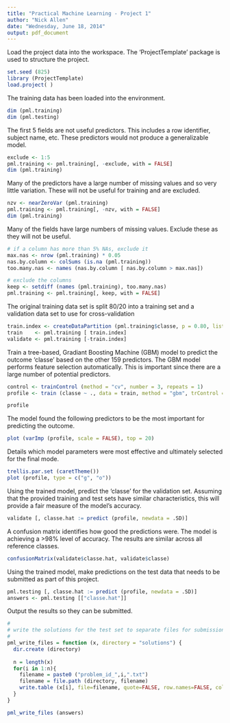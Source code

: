 ```yaml
---
title: "Practical Machine Learning - Project 1"
author: "Nick Allen"
date: "Wednesday, June 18, 2014"
output: pdf_document
---
```


Load the project data into the workspace. The 'ProjectTemplate' package is used to structure the project. 

```r
set.seed (825)
library (ProjectTemplate)
load.project( )
```

The training data has been loaded into the environment.

```r
dim (pml.training)
dim (pml.testing)
```


The first 5 fields are not useful predictors.  This includes a row identifier, subject name, etc.  These predictors would not produce a generalizable model.

```r
exclude <- 1:5
pml.training <- pml.training[, -exclude, with = FALSE]
dim (pml.training)
```

Many of the predictors have a large number of missing values and so very little variation.  These will not be useful for training and are excluded.

```r
nzv <- nearZeroVar (pml.training)
pml.training <- pml.training[, -nzv, with = FALSE]
dim (pml.training)
```

Many of the fields have large numbers of missing values.  Exclude these as they will not be useful.

```r

# if a column has more than 5% NAs, exclude it
max.nas <- nrow (pml.training) * 0.05
nas.by.column <- colSums (is.na (pml.training)) 
too.many.nas <- names (nas.by.column [ nas.by.column > max.nas])

# exclude the columns
keep <- setdiff (names (pml.training), too.many.nas)
pml.training <- pml.training[, keep, with = FALSE]
```


The original training data set is split 80/20 into a training set and a validation data set to use for cross-validation

```r
train.index <- createDataPartition (pml.training$classe, p = 0.80, list = FALSE)[, 1]
train    <- pml.training [ train.index]
validate <- pml.training [-train.index]
```

Train a tree-based, Gradiant Boosting Machine (GBM) model to predict the outcome 'classe' based on the other 159 predictors.  The GBM model performs feature selection automatically.  This is important since there are a large number of potential predictors.

```r
control <- trainControl (method = "cv", number = 3, repeats = 1)
profile <- train (classe ~ ., data = train, method = "gbm", trControl = control)
```

```r
profile
```

The model found the following predictors to be the most important for predicting the outcome.

```r
plot (varImp (profile, scale = FALSE), top = 20)
```

Details which model parameters were most effective and ultimately selected for the final mode.

```r
trellis.par.set (caretTheme())
plot (profile, type = c("g", "o"))
```

Using the trained model, predict the 'classe' for the validation set.  Assuming that the provided training and test sets have similar characteristics, this will provide a fair measure of the model's accuracy.

```r
validate [, classe.hat := predict (profile, newdata = .SD)]
```

A confusion matrix identifies how good the predictions were.  The model is achieving a >98% level of accuracy.  The results are similar across all reference classes.

```r
confusionMatrix(validate$classe.hat, validate$classe)
```

Using the trained model, make predictions on the test data that needs to be submitted as part of this project.

```r
pml.testing [, classe.hat := predict (profile, newdata = .SD)]
answers <- pml.testing [["classe.hat"]]
```

Output the results so they can be submitted.

```r
#
# write the solutions for the test set to separate files for submission
#
pml_write_files = function (x, directory = "solutions") {
  dir.create (directory)
  
  n = length(x)
  for(i in 1:n){
    filename = paste0 ("problem_id_",i,".txt")
    filename = file.path (directory, filename)
    write.table (x[i], file=filename, quote=FALSE, row.names=FALSE, col.names=FALSE)
  }
}

pml_write_files (answers)
```


